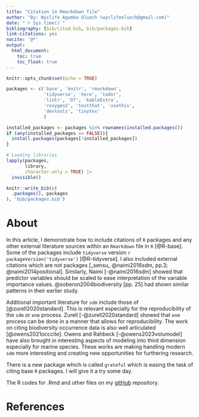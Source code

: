 ```yaml
---
title: "Citation in Rmarkdown file"
author: "By: Wyclife Agumba Oluoch (wyclifeoluoch@gmail.com)"
date: "`r Sys.time()`"
bibliography: [bib/cited.bib, bib/packages.bib]
link-citations: yes
nocite: '@*'
output: 
  html_document:
    toc: true
    toc_float: true
---
```


```r
knitr::opts_chunk$set(echo = TRUE)
```

```r

packages <- c('base', 'knitr', 'rmarkdown', 
              'tidyverse', 'here', 'todor', 
              'lintr', 'DT', 'kableExtra', 
              'roxygen2', 'testthat', 'usethis',
              'devtools', 'tinytex'
              )

installed_packages <- packages %in% rownames(installed.packages())
if (any(installed_packages == FALSE)){
  install.packages(packages[!installed_packages])
}

# Loading libraries
lapply(packages, 
       library, 
       character.only = TRUE) |> 
  invisible()
```

```r

knitr::write_bib(c(
  .packages(), packages
), 'bib/packages.bib')
```

# About

In this article, I demonstrate how to include citations of `R` packages and any other external literature sources within an `Rmarkdown` file in `R` [@R-base]. Some of the packages include `tidyverse` version `r packageVersion('tidyverse')` [@R-tidyverse]. I also included external citations which are not packages [_sensu_ @naimi2016sdm, pp.3; @naimi2014positional]. Similarly, Naimi [-@naimi2016sdm] showed that predictor variables should be scaled to ease interpretation of the variable importance values. @soberon2004biodiversity [pp. 25] had shown similar patterns in their earlier study.

Additional important literature for `sdm` include those of [@zurell2020standard]. This is relevant especially for the reproducibility of the `sdm` or `enm` process. Zurell [-@zurell2020standard] showed that `enm` process can be done in a manner that allows for reproducibility. The work on citing biodiversity occurrence data is also well articulated [@owens2021occcite]. Owens and Rahbeck [-@owens2023volumodel] have also brought in interesting aspects of modeling into third dimension especially for marine species. These works are making handling modern `sdm` more interesting and creating new opportunities for furthering research.

There is a new package which is called `grateful` which is easing the task of citing base `R` packages. I will give it a try some day.

The R codes for .Rmd and other files on my [gitHub](https://github.com/Wycology/citation) repository. 

# References